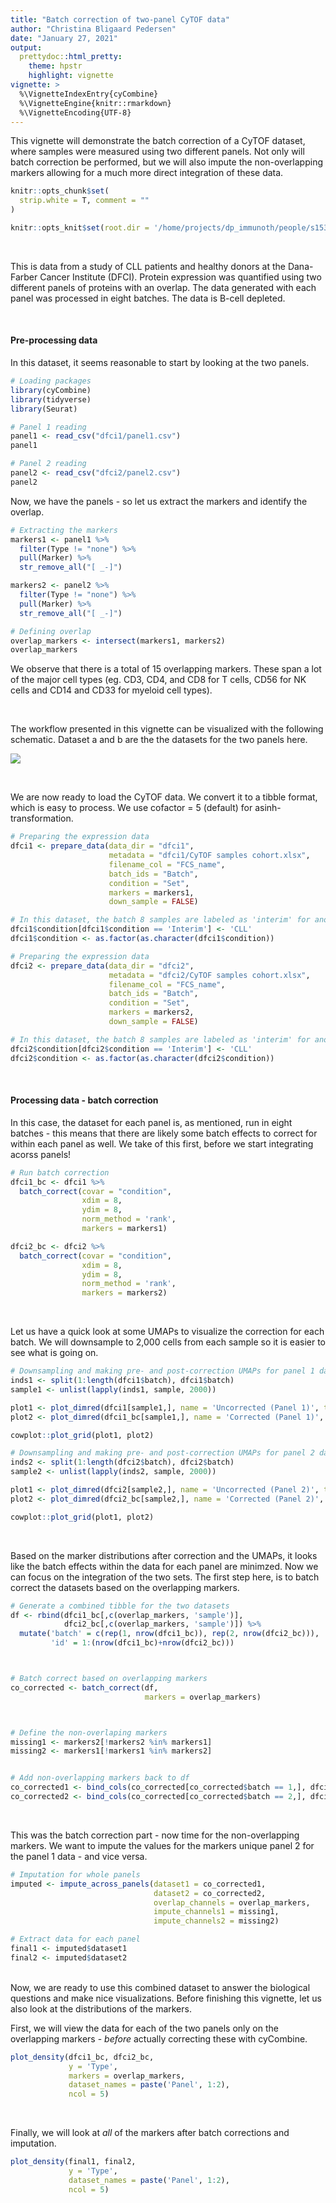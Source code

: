 ```yaml
---
title: "Batch correction of two-panel CyTOF data"
author: "Christina Bligaard Pedersen"
date: "January 27, 2021"
output: 
  prettydoc::html_pretty:
    theme: hpstr
    highlight: vignette
vignette: >
  %\VignetteIndexEntry{cyCombine}
  %\VignetteEngine{knitr::rmarkdown}
  %\VignetteEncoding{UTF-8}
---
```


This vignette will demonstrate the batch correction of a CyTOF dataset, where samples were measured using two different panels. Not only will batch correction be performed, but we will also impute the non-overlapping markers allowing for a much more direct integration of these data.

```r
knitr::opts_chunk$set(
  strip.white = T, comment = ""
)

knitr::opts_knit$set(root.dir = '/home/projects/dp_immunoth/people/s153398/cyCombine/_data/')

```

<br>

This is data from a study of CLL patients and healthy donors at the Dana-Farber Cancer Institute (DFCI). Protein expression was quantified using two different panels of proteins with an overlap. The data generated with each panel was processed in eight batches. The data is B-cell depleted.

<br>


#### Pre-processing data

In this dataset, it seems reasonable to start by looking at the two panels.

```r
# Loading packages
library(cyCombine)
library(tidyverse)
library(Seurat)

```

```r

# Panel 1 reading
panel1 <- read_csv("dfci1/panel1.csv")
panel1

# Panel 2 reading
panel2 <- read_csv("dfci2/panel2.csv")
panel2

```

Now, we have the panels - so let us extract the markers and identify the overlap.

```r

# Extracting the markers
markers1 <- panel1 %>%
  filter(Type != "none") %>%
  pull(Marker) %>%
  str_remove_all("[ _-]")

markers2 <- panel2 %>%
  filter(Type != "none") %>%
  pull(Marker) %>%
  str_remove_all("[ _-]")

# Defining overlap
overlap_markers <- intersect(markers1, markers2)
overlap_markers

```

We observe that there is a total of 15 overlapping markers. These span a lot of the major cell types (eg. CD3, CD4, and CD8 for T cells, CD56 for NK cells and CD14 and CD33 for myeloid cell types).

<br>

The workflow presented in this vignette can be visualized with the following schematic. Dataset a and b are the the datasets for the two panels here.

![](images/Cases_easy.png)


<br>

We are now ready to load the CyTOF data. We convert it to a tibble format, which is easy to process. We use cofactor = 5 (default) for asinh-transformation.


```r
# Preparing the expression data
dfci1 <- prepare_data(data_dir = "dfci1",
                      metadata = "dfci1/CyTOF samples cohort.xlsx",
                      filename_col = "FCS_name",
                      batch_ids = "Batch",
                      condition = "Set",
                      markers = markers1,
                      down_sample = FALSE)

# In this dataset, the batch 8 samples are labeled as 'interim' for another purpose - we will rename this condition to 'CLL', so we can account for the biological difference between healthy and CLL samples during batch correction.
dfci1$condition[dfci1$condition == 'Interim'] <- 'CLL'
dfci1$condition <- as.factor(as.character(dfci1$condition))

```


```r
# Preparing the expression data
dfci2 <- prepare_data(data_dir = "dfci2",
                      metadata = "dfci2/CyTOF samples cohort.xlsx",
                      filename_col = "FCS_name",
                      batch_ids = "Batch",
                      condition = "Set",
                      markers = markers2,
                      down_sample = FALSE)

# In this dataset, the batch 8 samples are labeled as 'interim' for another purpose - we will rename this condition to 'CLL', so we can account for the biological difference between healthy and CLL samples during batch correction.
dfci2$condition[dfci2$condition == 'Interim'] <- 'CLL'
dfci2$condition <- as.factor(as.character(dfci2$condition))

```

<br>

#### Processing data - batch correction

In this case, the dataset for each panel is, as mentioned, run in eight batches - this means that there are likely some batch effects to correct for within each panel as well. We take of this first, before we start integrating acorss panels!



```r
# Run batch correction
dfci1_bc <- dfci1 %>%
  batch_correct(covar = "condition",
                xdim = 8,
                ydim = 8,
                norm_method = 'rank',
                markers = markers1)

dfci2_bc <- dfci2 %>%
  batch_correct(covar = "condition",
                xdim = 8,
                ydim = 8,
                norm_method = 'rank',
                markers = markers2)

```

<br>

Let us have a quick look at some UMAPs to visualize the correction for each batch. We will downsample to 2,000 cells from each sample so it is easier to see what is going on.

```r
# Downsampling and making pre- and post-correction UMAPs for panel 1 data
inds1 <- split(1:length(dfci1$batch), dfci1$batch)
sample1 <- unlist(lapply(inds1, sample, 2000))

plot1 <- plot_dimred(dfci1[sample1,], name = 'Uncorrected (Panel 1)', type = 'umap')
plot2 <- plot_dimred(dfci1_bc[sample1,], name = 'Corrected (Panel 1)', type = 'umap')

cowplot::plot_grid(plot1, plot2)
```


```r
# Downsampling and making pre- and post-correction UMAPs for panel 2 data
inds2 <- split(1:length(dfci2$batch), dfci2$batch)
sample2 <- unlist(lapply(inds2, sample, 2000))

plot1 <- plot_dimred(dfci2[sample2,], name = 'Uncorrected (Panel 2)', type = 'umap')
plot2 <- plot_dimred(dfci2_bc[sample2,], name = 'Corrected (Panel 2)', type = 'umap')

cowplot::plot_grid(plot1, plot2)
```

<br>

Based on the marker distributions after correction and the UMAPs, it looks like the batch effects within the data for each panel are minimzed. Now we can focus on the integration of the two sets. The first step here, is to batch correct the datasets based on the overlapping markers.


```r
# Generate a combined tibble for the two datasets
df <- rbind(dfci1_bc[,c(overlap_markers, 'sample')], 
            dfci2_bc[,c(overlap_markers, 'sample')]) %>%
  mutate('batch' = c(rep(1, nrow(dfci1_bc)), rep(2, nrow(dfci2_bc))),
         'id' = 1:(nrow(dfci1_bc)+nrow(dfci2_bc)))



# Batch correct based on overlapping markers
co_corrected <- batch_correct(df,
                              markers = overlap_markers)



# Define the non-overlaping markers
missing1 <- markers2[!markers2 %in% markers1]
missing2 <- markers1[!markers1 %in% markers2]


# Add non-overlapping markers back to df
co_corrected1 <- bind_cols(co_corrected[co_corrected$batch == 1,], dfci1_bc[,missing2])
co_corrected2 <- bind_cols(co_corrected[co_corrected$batch == 2,], dfci2_bc[,missing1])

```

<br>

This was the batch correction part - now time for the non-overlapping markers. We want to impute the values for the markers unique panel 2 for the panel 1 data - and vice versa.


```r
# Imputation for whole panels
imputed <- impute_across_panels(dataset1 = co_corrected1, 
                                dataset2 = co_corrected2,
                                overlap_channels = overlap_markers, 
                                impute_channels1 = missing1,
                                impute_channels2 = missing2)

# Extract data for each panel
final1 <- imputed$dataset1
final2 <- imputed$dataset2

```

<br>
Now, we are ready to use this combined dataset to answer the biological questions and make nice visualizations. Before finishing this vignette, let us also look at the distributions of the markers. 

First, we will view the data for each of the two panels only on the overlapping markers - *before* actually correcting these with cyCombine.


```r
plot_density(dfci1_bc, dfci2_bc, 
             y = 'Type',
             markers = overlap_markers, 
             dataset_names = paste('Panel', 1:2),
             ncol = 5)
```

<br>

Finally, we will look at *all* of the markers after batch corrections and imputation.


```r
plot_density(final1, final2, 
             y = 'Type',
             dataset_names = paste('Panel', 1:2),
             ncol = 5)


```



